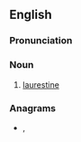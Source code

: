 ==English==

===Pronunciation===
{{rfp|lang=en}}

===Noun===
{{en-noun}}

# [[laurestine]]

===Anagrams===
* {{l|en|australine}}, {{l|en|naturalise}}
